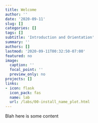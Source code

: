 ```yaml
---
title: Welcome
author: ''
date: '2020-09-11'
slug: []
categories: []
tags: []
subtitle: 'Introduction and Orientation'
summary: ''
authors: []
lastmod: '2020-09-11T00:32:50-07:00'
featured: no
image:
  caption: ''
  focal_point: ''
  preview_only: no
projects: []
links:
- icon: flask
  icon_pack: fas
  name: lab
  url: /labs/00-install_name_plot.html
---
```


Blah here is some content
